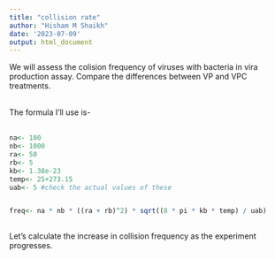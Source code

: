 ```yaml
---
title: "collision rate"
author: "Hisham M Shaikh"
date: '2023-07-09'
output: html_document
---
```


We will assess the colision frequency of viruses with bacteria in vira production assay. 
Compare the differences between VP and VPC treatments.\
\

The formula I'll use is-\
\

```r
na<- 100
nb<- 1000
ra<- 50
rb<- 5
kb<- 1.38e-23
temp<- 25+273.15
uab<- 5 #check the actual values of these


freq<- na * nb * ((ra + rb)^2) * sqrt((8 * pi * kb * temp) / uab)
  
```

Let's calculate the increase in collision frequency as the experiment progresses.\
\
